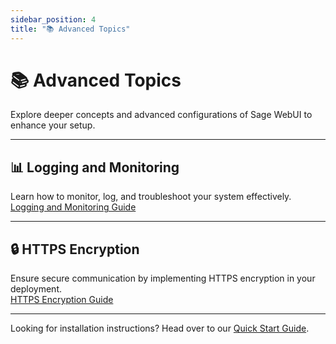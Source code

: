 ```yaml
---
sidebar_position: 4
title: "📚 Advanced Topics"
---
```


# 📚 Advanced Topics

Explore deeper concepts and advanced configurations of Sage WebUI to enhance your setup.

---

## 📊 Logging and Monitoring  
Learn how to monitor, log, and troubleshoot your system effectively.  
[Logging and Monitoring Guide](/getting-started/advanced-topics/logging)

---

## 🔒 HTTPS Encryption  
Ensure secure communication by implementing HTTPS encryption in your deployment.  
[HTTPS Encryption Guide](/getting-started/advanced-topics/https-encryption)

---

Looking for installation instructions? Head over to our [Quick Start Guide](/getting-started/quick-start).  